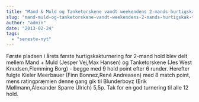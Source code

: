 ```yaml
---
title: "Mand & Muld og Tanketorskene vandt weekendens 2-mands hurtigskak turnering"
slug: "mand-muld-og-tanketorskene-vandt-weekendens-2-mands-hurtigskak-turnering"
author: "admin"
date: "2013-02-24"
tags: 
  - "seneste-nyt"
---
```


Første pladsen i årets første hurtigskakturnering for 2-mand hold blev delt mellem Mand + Muld (Jesper Vej,Max Hansen) og Tanketorskene (Jes West Knudsen,Flemming Borg) - begge med 9 hold point efter 6 runder. Herefter fulgte Kieler Meerbauer (Finn Bonnez,René Andreasen) med 8 match point, mens ratingpræmien denne gang gik til Blunderboyz (Erik Møllmann,Alexander Sparre Ulrich) 5,5p. Tak for en god turnering til alle 12 hold.
